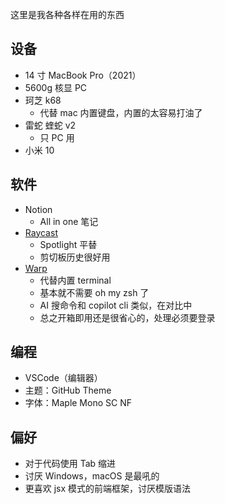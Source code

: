 这里是我各种各样在用的东西

## 设备

- 14 寸 MacBook Pro（2021）
- 5600g 核显 PC
- 珂芝 k68
  - 代替 mac 内置键盘，内置的太容易打油了
- 雷蛇 蝰蛇 v2
  - 只 PC 用
- 小米 10

## 软件

- Notion
  - All in one 笔记
- [Raycast](https://www.raycast.com/)
  - Spotlight 平替
  - 剪切板历史很好用
- [Warp](https://www.warp.dev/)
  - 代替内置 terminal
  - 基本就不需要 oh my zsh 了
  - AI 搜命令和 copilot cli 类似，在对比中
  - 总之开箱即用还是很省心的，处理必须要登录

## 编程

- VSCode（编辑器）
- 主题：GitHub Theme
- 字体：Maple Mono SC NF

## 偏好

- 对于代码使用 Tab 缩进
- 讨厌 Windows，macOS 是最吼的
- 更喜欢 jsx 模式的前端框架，讨厌模版语法
